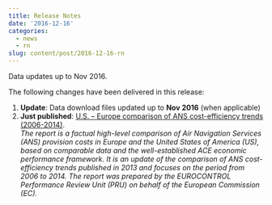 ```yaml
---
title: Release Notes
date: '2016-12-16'
categories:
  - news
  - rn
slug: content/post/2016-12-16-rn
---
```


Data updates up to Nov 2016.

The following changes have been delivered in this release:

1. **Update**: Data download files updated up to **Nov 2016** (when applicable)
2. **Just published**: [U.S. – Europe comparison of ANS cost-efficiency trends (2006-2014)][useu].<br>
   *The report is a factual high-level comparison of Air Navigation Services
   (ANS) provision costs in Europe and the United States of America (US), based
   on comparable data and the well-established ACE economic performance
   framework. It is an update of the comparison of ANS cost-efficiency trends
   published in 2013 and focuses on the period from 2006 to 2014. The report was
   prepared by the EUROCONTROL Performance Review Unit (PRU) on behalf of the
   European Commission (EC).*

[useu]: <http://publish.eurocontrol.int/sites/default/files/content/documents/single-sky/pru/publications/other/2006-2014-US-Europe-comparison-ANS-cost-efficiency-trends.pdf> "U.S. – Europe comparison of ANS cost-efficiency trends (2006-2014)"

